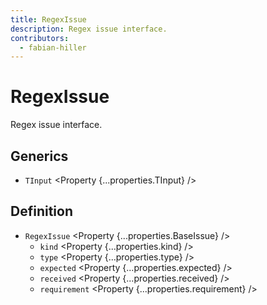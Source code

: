 ```yaml
---
title: RegexIssue
description: Regex issue interface.
contributors:
  - fabian-hiller
---
```



# RegexIssue

Regex issue interface.

## Generics

- `TInput` <Property {...properties.TInput} />

## Definition

- `RegexIssue` <Property {...properties.BaseIssue} />
  - `kind` <Property {...properties.kind} />
  - `type` <Property {...properties.type} />
  - `expected` <Property {...properties.expected} />
  - `received` <Property {...properties.received} />
  - `requirement` <Property {...properties.requirement} />

